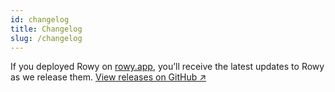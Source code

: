 ```yaml
---
id: changelog
title: Changelog
slug: /changelog
---
```



<head>
  <style>{css}</style>
</head>

If you deployed Rowy on [rowy.app](https://rowy.app/deploy), you’ll receive the
latest updates to Rowy as we release them.
[View releases on GitHub&nbsp;&UpperRightArrow;](https://github.com/rowyio/rowy/releases)
